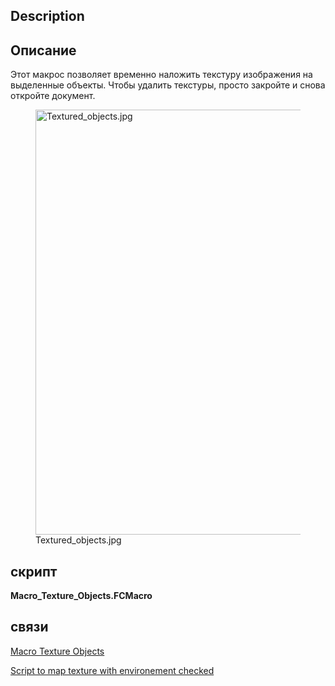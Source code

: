 <languages/>

<div class="mw-translate-fuzzy">
{{Macro/ru
|Name=Texture Objects
|Translate=Текстурные объекты
|Icon=Macro_Texture_Objects.png
|Description=Этот макрос позволяет временно поместить текстуру на выбранный объект. Для удаления текстуры, просто закройте и вновь откройте документ.
|Author=yorik
|Version=1.0
|Date=2011-10-13
|Download=[https://www.freecadweb.org/wiki/images/d/da/Macro_Texture_Objects.png Icon Toolbar]
|FCVersion= 0.18 и ниже
}}
</div>

<div lang="en" dir="ltr" class="mw-content-ltr">
==Description==
</div>

<div class="mw-translate-fuzzy">
==Описание==
Этот макрос позволяет временно наложить текстуру изображения на выделенные объекты. Чтобы удалить текстуры, просто закройте и снова откройте документ.
</div>

[[Image:Textured_objects.jpg|680px]]

<span id="Script"></span>
==скрипт==

'''Macro_Texture_Objects.FCMacro'''

{{MacroCode|code=

import FreeCADGui
from PySide import QtGui
from pivy import coin

# get a jpg filename
jpgfilename = QtGui.QFileDialog.getOpenFileName(QtGui.QApplication.activeWindow(),'Open image file','*.jpg')

# apply textures
for obj in FreeCADGui.Selection.getSelection():
    rootnode = obj.ViewObject.RootNode
    tex =  coin.SoTexture2()
    tex.filename = str(jpgfilename[0])
    rootnode.insertChild(tex,1)

}}

<span id="Links"></span>
==связи==

<div class="mw-translate-fuzzy">
[https://forum.freecadweb.org/viewtopic.php?t=7216 Macro Texture Objects]
</div>

<div class="mw-translate-fuzzy">
[https://forum.freecadweb.org/viewtopic.php?f=3&t=28795 Script to map texture with environement checked]
</div>